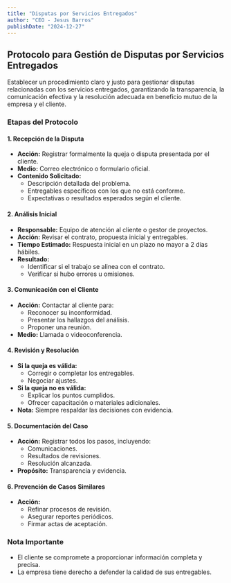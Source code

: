 ```yaml
---
title: "Disputas por Servicios Entregados"
author: "CEO - Jesus Barros"
publishDate: "2024-12-27"
---
```


## Protocolo para Gestión de Disputas por Servicios Entregados

Establecer un procedimiento claro y justo para gestionar disputas relacionadas con los servicios entregados, garantizando la transparencia, la comunicación efectiva y la resolución adecuada en beneficio mutuo de la empresa y el cliente.

### Etapas del Protocolo

#### 1. Recepción de la Disputa

- **Acción:** Registrar formalmente la queja o disputa presentada por el cliente.
- **Medio:** Correo electrónico o formulario oficial.
- **Contenido Solicitado:**
  - Descripción detallada del problema.
  - Entregables específicos con los que no está conforme.
  - Expectativas o resultados esperados según el cliente.

#### 2. Análisis Inicial

- **Responsable:** Equipo de atención al cliente o gestor de proyectos.
- **Acción:** Revisar el contrato, propuesta inicial y entregables.
- **Tiempo Estimado:** Respuesta inicial en un plazo no mayor a 2 días hábiles.
- **Resultado:**
  - Identificar si el trabajo se alinea con el contrato.
  - Verificar si hubo errores u omisiones.

#### 3. Comunicación con el Cliente

- **Acción:** Contactar al cliente para:
  - Reconocer su inconformidad.
  - Presentar los hallazgos del análisis.
  - Proponer una reunión.
- **Medio:** Llamada o videoconferencia.

#### 4. Revisión y Resolución

- **Si la queja es válida:**
  - Corregir o completar los entregables.
  - Negociar ajustes.
- **Si la queja no es válida:**
  - Explicar los puntos cumplidos.
  - Ofrecer capacitación o materiales adicionales.
- **Nota:** Siempre respaldar las decisiones con evidencia.

#### 5. Documentación del Caso

- **Acción:** Registrar todos los pasos, incluyendo:
  - Comunicaciones.
  - Resultados de revisiones.
  - Resolución alcanzada.
- **Propósito:** Transparencia y evidencia.

#### 6. Prevención de Casos Similares

- **Acción:**
  - Refinar procesos de revisión.
  - Asegurar reportes periódicos.
  - Firmar actas de aceptación.

### Nota Importante

- El cliente se compromete a proporcionar información completa y precisa.
- La empresa tiene derecho a defender la calidad de sus entregables.
